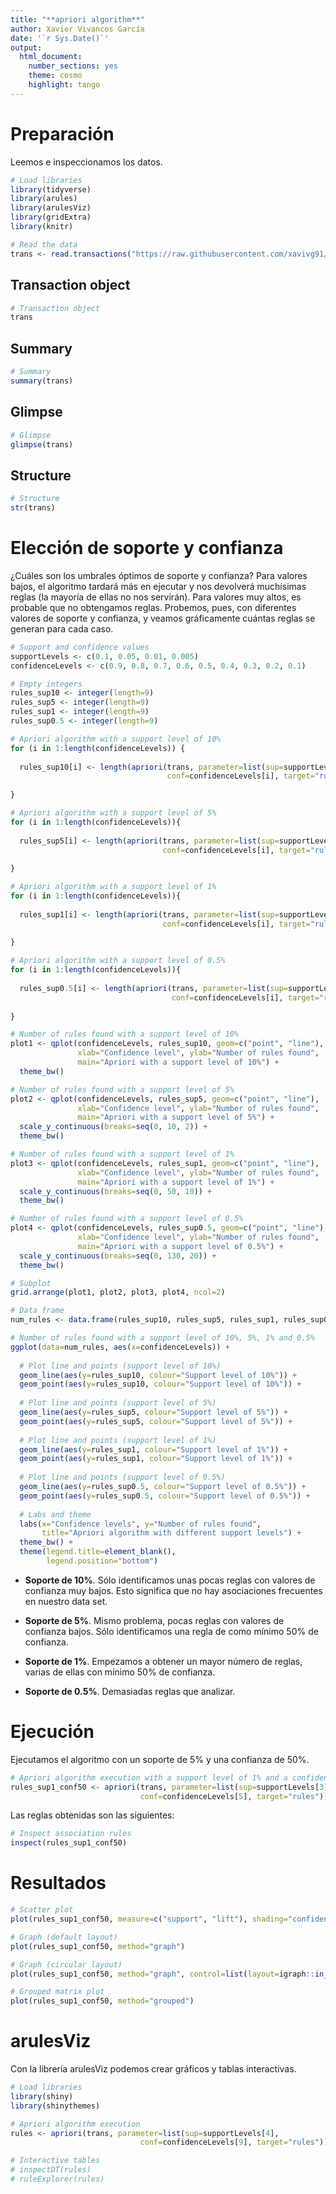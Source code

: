 ---
title: "**apriori algorithm**"
author: Xavier Vivancos García
date: '`r Sys.Date()`'
output: 
  html_document:
    number_sections: yes
    theme: cosmo
    highlight: tango
---

# Preparación {.tabset .tabset-fade .tabset-pills}

Leemos e inspeccionamos los datos.

```{r message=FALSE, warning=FALSE}
# Load libraries
library(tidyverse) 
library(arules) 
library(arulesViz) 
library(gridExtra)
library(knitr) 

# Read the data
trans <- read.transactions("https://raw.githubusercontent.com/xavivg91/machine-learning/main/apriori/transactions.csv", format="single", cols=c(3,4), sep=",", rm.duplicates=TRUE)
```

## Transaction object
```{r}
# Transaction object
trans
```

## Summary
```{r}
# Summary
summary(trans)
```

## Glimpse
```{r message=FALSE}
# Glimpse
glimpse(trans)
```

## Structure
```{r}
# Structure
str(trans)
```


# Elección de soporte y confianza

¿Cuáles son los umbrales óptimos de soporte y confianza? Para valores bajos, el algoritmo tardará más en ejecutar y nos devolverá muchísimas reglas (la mayoría de ellas no nos servirán). Para valores muy altos, es probable que no obtengamos reglas. Probemos, pues, con diferentes valores de soporte y confianza, y veamos gráficamente cuántas reglas se generan para cada caso.

```{r message=FALSE, warning=FALSE, results='hide'}
# Support and confidence values
supportLevels <- c(0.1, 0.05, 0.01, 0.005)
confidenceLevels <- c(0.9, 0.8, 0.7, 0.6, 0.5, 0.4, 0.3, 0.2, 0.1)

# Empty integers 
rules_sup10 <- integer(length=9)
rules_sup5 <- integer(length=9)
rules_sup1 <- integer(length=9)
rules_sup0.5 <- integer(length=9)

# Apriori algorithm with a support level of 10%
for (i in 1:length(confidenceLevels)) {
  
  rules_sup10[i] <- length(apriori(trans, parameter=list(sup=supportLevels[1], 
                                   conf=confidenceLevels[i], target="rules")))
  
}

# Apriori algorithm with a support level of 5%
for (i in 1:length(confidenceLevels)){
  
  rules_sup5[i] <- length(apriori(trans, parameter=list(sup=supportLevels[2], 
                                  conf=confidenceLevels[i], target="rules")))
  
}

# Apriori algorithm with a support level of 1%
for (i in 1:length(confidenceLevels)){
  
  rules_sup1[i] <- length(apriori(trans, parameter=list(sup=supportLevels[3], 
                                  conf=confidenceLevels[i], target="rules")))
  
}

# Apriori algorithm with a support level of 0.5%
for (i in 1:length(confidenceLevels)){
  
  rules_sup0.5[i] <- length(apriori(trans, parameter=list(sup=supportLevels[4], 
                                    conf=confidenceLevels[i], target="rules")))
  
}
```

```{r fig.align='center'}
# Number of rules found with a support level of 10%
plot1 <- qplot(confidenceLevels, rules_sup10, geom=c("point", "line"), 
               xlab="Confidence level", ylab="Number of rules found", 
               main="Apriori with a support level of 10%") +
  theme_bw()

# Number of rules found with a support level of 5%
plot2 <- qplot(confidenceLevels, rules_sup5, geom=c("point", "line"), 
               xlab="Confidence level", ylab="Number of rules found", 
               main="Apriori with a support level of 5%") + 
  scale_y_continuous(breaks=seq(0, 10, 2)) +
  theme_bw()

# Number of rules found with a support level of 1%
plot3 <- qplot(confidenceLevels, rules_sup1, geom=c("point", "line"), 
               xlab="Confidence level", ylab="Number of rules found", 
               main="Apriori with a support level of 1%") + 
  scale_y_continuous(breaks=seq(0, 50, 10)) +
  theme_bw()

# Number of rules found with a support level of 0.5%
plot4 <- qplot(confidenceLevels, rules_sup0.5, geom=c("point", "line"), 
               xlab="Confidence level", ylab="Number of rules found", 
               main="Apriori with a support level of 0.5%") + 
  scale_y_continuous(breaks=seq(0, 130, 20)) +
  theme_bw()

# Subplot
grid.arrange(plot1, plot2, plot3, plot4, ncol=2)
```

```{r fig.align='center'}
# Data frame
num_rules <- data.frame(rules_sup10, rules_sup5, rules_sup1, rules_sup0.5, confidenceLevels)

# Number of rules found with a support level of 10%, 5%, 1% and 0.5%
ggplot(data=num_rules, aes(x=confidenceLevels)) +
  
  # Plot line and points (support level of 10%)
  geom_line(aes(y=rules_sup10, colour="Support level of 10%")) + 
  geom_point(aes(y=rules_sup10, colour="Support level of 10%")) +
  
  # Plot line and points (support level of 5%)
  geom_line(aes(y=rules_sup5, colour="Support level of 5%")) +
  geom_point(aes(y=rules_sup5, colour="Support level of 5%")) +
  
  # Plot line and points (support level of 1%)
  geom_line(aes(y=rules_sup1, colour="Support level of 1%")) + 
  geom_point(aes(y=rules_sup1, colour="Support level of 1%")) +
  
  # Plot line and points (support level of 0.5%)
  geom_line(aes(y=rules_sup0.5, colour="Support level of 0.5%")) +
  geom_point(aes(y=rules_sup0.5, colour="Support level of 0.5%")) +
  
  # Labs and theme
  labs(x="Confidence levels", y="Number of rules found", 
       title="Apriori algorithm with different support levels") +
  theme_bw() +
  theme(legend.title=element_blank(),
        legend.position="bottom")
```

* **Soporte de 10%**. Sólo identificamos unas pocas reglas con valores de confianza muy bajos. Esto significa que no hay asociaciones frecuentes en nuestro data set. 

* **Soporte de 5%**. Mismo problema, pocas reglas con valores de confianza bajos. Sólo identificamos una regla de como mínimo 50% de confianza. 

* **Soporte de 1%**. Empezamos a obtener un mayor número de reglas, varias de ellas con mínimo 50% de confianza. 

* **Soporte de 0.5%**. Demasiadas reglas que analizar.

# Ejecución

Ejecutamos el algoritmo con un soporte de 5% y una confianza de 50%. 

```{r message=FALSE, warning=FALSE, results='hide'}
# Apriori algorithm execution with a support level of 1% and a confidence level of 50%
rules_sup1_conf50 <- apriori(trans, parameter=list(sup=supportLevels[3], 
                             conf=confidenceLevels[5], target="rules"))
```

Las reglas obtenidas son las siguientes:

```{r}
# Inspect association rules
inspect(rules_sup1_conf50)
```

# Resultados

```{r fig.align='center'}
# Scatter plot
plot(rules_sup1_conf50, measure=c("support", "lift"), shading="confidence")
```

```{r fig.align='center'}
# Graph (default layout)
plot(rules_sup1_conf50, method="graph")
```

```{r fig.align='center'}
# Graph (circular layout)
plot(rules_sup1_conf50, method="graph", control=list(layout=igraph::in_circle()))
```

```{r fig.align='center'}
# Grouped matrix plot
plot(rules_sup1_conf50, method="grouped")
```

# arulesViz

Con la librería arulesViz podemos crear gráficos y tablas interactivas. 

```{r results='hide'}
# Load libraries
library(shiny)
library(shinythemes)

# Apriori algorithm execution
rules <- apriori(trans, parameter=list(sup=supportLevels[4], 
                             conf=confidenceLevels[9], target="rules"))

# Interactive tables
# inspectDT(rules)
# ruleExplorer(rules)
```

